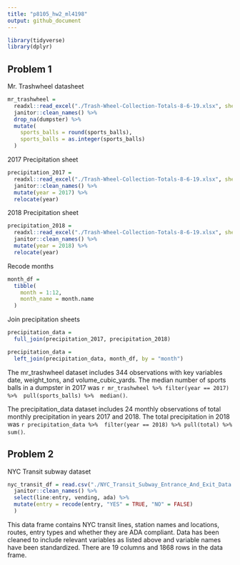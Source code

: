 ```yaml
---
title: "p8105_hw2_ml4198"
output: github_document
---
```


```r
library(tidyverse)
library(dplyr)
```

## Problem 1

Mr. Trashwheel datasheet

```r
mr_trashwheel = 
  readxl::read_excel("./Trash-Wheel-Collection-Totals-8-6-19.xlsx", sheet = 1, range = "A2:N408") %>% 
  janitor::clean_names() %>% 
  drop_na(dumpster) %>% 
  mutate(
    sports_balls = round(sports_balls),
    sports_balls = as.integer(sports_balls)
  ) 
```

2017 Precipitation sheet

```r
precipitation_2017 = 
  readxl::read_excel("./Trash-Wheel-Collection-Totals-8-6-19.xlsx", sheet = "2017 Precipitation", range = "A2:B14") %>% 
  janitor::clean_names() %>% 
  mutate(year = 2017) %>% 
  relocate(year)
```

2018 Precipitation sheet

```r
precipitation_2018 = 
  readxl::read_excel("./Trash-Wheel-Collection-Totals-8-6-19.xlsx", sheet = "2018 Precipitation", range = "A2:B14") %>% 
  janitor::clean_names() %>% 
  mutate(year = 2018) %>% 
  relocate(year)
```

Recode months

```r
month_df = 
  tibble(
    month = 1:12,
    month_name = month.name
  )
```

Join precipitation sheets

```r
precipitation_data = 
  full_join(precipitation_2017, precipitation_2018)

precipitation_data =
  left_join(precipitation_data, month_df, by = "month")
```

The mr_trashwheel dataset includes 344 observations with key variables date, weight_tons, and volume_cubic_yards. The median number of sports balls in a dumpster in 2017 was `r mr_trashwheel %>% filter(year == 2017) %>%  pull(sports_balls) %>%  median()`.

The precipitation_data dataset includes 24 monthly observations of total monthly precipitation in years 2017 and 2018. The total precipitation in 2018 was `r precipitation_data %>%  filter(year == 2018) %>% pull(total) %>%  sum()`.

## Problem 2

NYC Transit subway dataset

```r
nyc_transit_df = read.csv("./NYC_Transit_Subway_Entrance_And_Exit_Data.csv") %>% 
  janitor::clean_names() %>% 
  select(line:entry, vending, ada) %>% 
  mutate(entry = recode(entry, "YES" = TRUE, "NO" = FALSE)
  )
```

This data frame contains NYC transit lines, station names and locations, routes, entry types and whether they are ADA compliant. Data has been cleaned to include relevant variables as listed above and variable names have been standardized. There are 19 columns and 1868 rows in the data frame.

